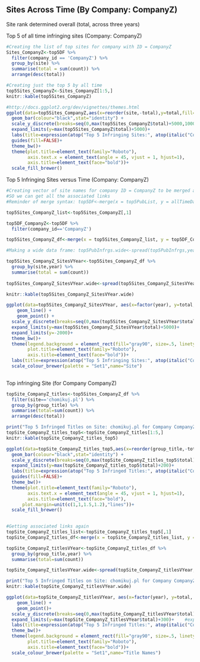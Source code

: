

## Sites Across Time (By Company: CompanyZ) 
Site rank determined overall (total, across three years)


Top 5 of all time infringing sites (Company: CompanyZ)

```{r,echo=FALSE,warning=FALSE,error=FALSE}
#Creating the list of top sites for company with ID = CompanyZ
Sites_CompanyZ<-top5DF %>%
  filter(company_id == 'CompanyZ') %>%
  group_by(site) %>% 
  summarise(total = sum(count)) %>%
  arrange(desc(total))

#Creating just the top 5 by all time
top5Sites_CompanyZ<-Sites_CompanyZ[1:5,]
knitr::kable(top5Sites_CompanyZ)
```

```{r,echo=FALSE,warning=FALSE,error=FALSE}
#http://docs.ggplot2.org/dev/vignettes/themes.html
ggplot(data=top5Sites_CompanyZ,aes(x=reorder(site,-total),y=total,fill=site)) +
  geom_bar(colour="black",stat="identity") +
  scale_y_discrete(breaks=seq(0,max(top5Sites_CompanyZ$total)+5000,10000))+
  expand_limits(y=max(top5Sites_CompanyZ$total)+5000)+
  labs(title=expression(atop("Top 5 Infringing Sites:", atop(italic("Company CompanyZ, All Years"), ""))),x='Sites',y='Infringements')+
  guides(fill=FALSE)+
  theme_bw()+
  theme(plot.title=element_text(family="Roboto"),
        axis.text.x = element_text(angle = 45, vjust = 1, hjust=1),
        axis.title=element_text(face="bold"))+
  scale_fill_brewer()
```


Top 5 Infringing Sites versus Time (Company: CompanyZ)

```{r,echo=FALSE,warning=FALSE,error=FALSE}
#Creating vector of site names for company ID = CompanyZ to be merged against the top5DF 
#SO we can get all the associated links
#Reminder of merge syntax: top5DF<-merge(x = top5PubList, y = allTimeData, by = "company_id", all.x = TRUE)  

top5Sites_CompanyZ_list<-top5Sites_CompanyZ[,1]

top5DF_CompanyZ<-top5DF %>%
  filter(company_id=='CompanyZ')

top5Sites_CompanyZ_df<-merge(x = top5Sites_CompanyZ_list, y = top5DF_CompanyZ, by = "site", all.x = TRUE)

#Making a wide data frame: top5PubInfrgs.wide<-spread(top5PubInfrgs,year,total) 

top5Sites_CompanyZ_SitesVYear<-top5Sites_CompanyZ_df %>%
  group_by(site,year) %>%
  summarise(total = sum(count))
  
top5Sites_CompanyZ_SitesVYear.wide<-spread(top5Sites_CompanyZ_SitesVYear,year,total) 

knitr::kable(top5Sites_CompanyZ_SitesVYear.wide)
```

```{r,echo=FALSE,warning=FALSE,error=FALSE}
ggplot(data=top5Sites_CompanyZ_SitesVYear, aes(x=factor(year), y=total, group=site, colour=site)) +
    geom_line() +
    geom_point() +
  scale_y_discrete(breaks=seq(0,max(top5Sites_CompanyZ_SitesVYear$total)+5000,5000))+
  expand_limits(y=max(top5Sites_CompanyZ_SitesVYear$total)+5000)+
  expand_limits(y=-2000)+
  theme_bw()+
  theme(legend.background = element_rect(fill="gray90", size=.5, linetype="dotted"),
        plot.title=element_text(family="Roboto"),
        axis.title=element_text(face="bold"))+
  labs(title=expression(atop("Top 5 Infringing Sites:", atop(italic("Company CompanyZ, Per Year")))),x='Year',y='Infringements')+
  scale_colour_brewer(palette = "Set1",name="Site")
  
```




Top infringing Site (for Company CompanyZ)

```{r,echo=FALSE,warning=FALSE,error=FALSE}
topSite_CompanyZ_titles<-top5Sites_CompanyZ_df %>%
  filter(site=='chomikuj.pl') %>%
  group_by(group_title) %>%
  summarise(total=sum(count)) %>%
  arrange(desc(total))

print("Top 5 Infringed Titles on Site: chomikuj.pl for Company CompanyZ")
topSite_CompanyZ_titles_top5<-topSite_CompanyZ_titles[1:5,]
knitr::kable(topSite_CompanyZ_titles_top5)


```

```{r,echo=FALSE,warning=FALSE,error=FALSE}

ggplot(data=topSite_CompanyZ_titles_top5,aes(x=reorder(group_title,-total),y=total,fill=group_title)) +
  geom_bar(colour="black",stat="identity") +
  scale_y_discrete(breaks=seq(0,max(topSite_CompanyZ_titles_top5$total)+200,100))+
  expand_limits(y=max(topSite_CompanyZ_titles_top5$total)+200)+
  labs(title=expression(atop("Top 5 Infringed Titles:", atop(italic("Company CompanyZ, Site: chomikuj.pl")))),x='Title Names',y='Infringements')+
  guides(fill=FALSE)+
  theme_bw()+
  theme(plot.title=element_text(family="Roboto"),
        axis.text.x = element_text(angle = 45, vjust = 1, hjust=1),
        axis.title=element_text(face="bold"),
      plot.margin=unit(c(1,1,1.5,1.2),"lines"))+
  scale_fill_brewer()
  

```



```{r,echo=FALSE,warning=FALSE,error=FALSE}
#Getting associated links again
topSite_CompanyZ_titles_list<-topSite_CompanyZ_titles_top5[,1]
topSite_CompanyZ_titles_df<-merge(x = topSite_CompanyZ_titles_list, y = top5DF_CompanyZ, by = "group_title", all.x = TRUE)

topSite_CompanyZ_titlesVYear<-topSite_CompanyZ_titles_df %>%
  group_by(group_title,year) %>%
  summarise(total=sum(count))

topSite_CompanyZ_titlesVYear.wide<-spread(topSite_CompanyZ_titlesVYear,year,total) 

print("Top 5 Infringed Titles on Site: chomikuj.pl for Company CompanyZ Over Time")
knitr::kable(topSite_CompanyZ_titlesVYear.wide)
```

```{r}
ggplot(data=topSite_CompanyZ_titlesVYear, aes(x=factor(year), y=total, group=group_title, colour=group_title)) +
    geom_line() +
    geom_point()+
  scale_y_discrete(breaks=seq(0,max(topSite_CompanyZ_titlesVYear$total)+300,200))+
  expand_limits(y=max(topSite_CompanyZ_titlesVYear$total)+300)+    #expand y axis
  labs(title=expression(atop("Top 5 Infringed Titles:", atop(italic("Company CompanyZ, Site: chomikuj.pl, Per Year"), ""))),x='Year',y='Infringements')+
  theme_bw()+
  theme(legend.background = element_rect(fill="gray90", size=.5, linetype="dotted"),
        plot.title=element_text(family="Roboto"),
        axis.title=element_text(face="bold"))+
  scale_colour_brewer(palette = "Set1",name="Title Names")
```

